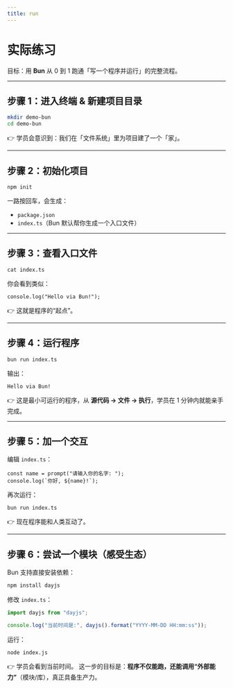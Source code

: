 ```yaml
---
title: run
---
```


# 实际练习

目标：用 **Bun** 从 0 到 1 跑通「写一个程序并运行」的完整流程。

------

## 步骤 1：进入终端 & 新建项目目录

```bash
mkdir demo-bun
cd demo-bun
```

👉 学员会意识到：我们在「文件系统」里为项目建了一个「家」。

------

## 步骤 2：初始化项目

```
npm init
```

一路按回车，会生成：

- `package.json`
- `index.ts`（Bun 默认帮你生成一个入口文件）

------

## 步骤 3：查看入口文件

```
cat index.ts
```

你会看到类似：

```
console.log("Hello via Bun!");
```

👉 这就是程序的“起点”。

------

## 步骤 4：运行程序

```
bun run index.ts
```

输出：

```
Hello via Bun!
```

👉 这是最小可运行的程序，从 **源代码 → 文件 → 执行**，学员在 1 分钟内就能亲手完成。

------

## 步骤 5：加一个交互

编辑 `index.ts`：

```
const name = prompt("请输入你的名字: ");
console.log(`你好, ${name}!`);
```

再次运行：

```
bun run index.ts
```

👉 现在程序能和人类互动了。

------

## 步骤 6：尝试一个模块（感受生态）

Bun 支持直接安装依赖：

```bash
npm install dayjs
```

修改 `index.ts`：

```js
import dayjs from "dayjs";

console.log("当前时间是:", dayjs().format("YYYY-MM-DD HH:mm:ss"));
```

运行：

```
node index.js
```

👉 学员会看到当前时间。
 这一步的目标是：**程序不仅能跑，还能调用“外部能力”**（模块/库），真正具备生产力。
